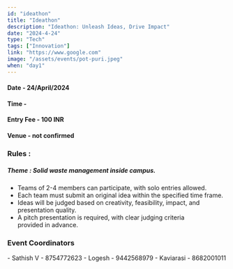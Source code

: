 ```yaml
---
id: "ideathon"
title: "Ideathon"
description: "Ideathon: Unleash Ideas, Drive Impact"
date: "2024-4-24"
type: "Tech" 
tags: ["Innovation"]
link: "https://www.google.com"
image: "/assets/events/pot-puri.jpeg"
when: "day1"
---
```



<h4>Date - 24/April/2024</h4>
<h4>Time - </h4>
<h4>Entry Fee - 100 INR </h4>
<h4>Venue - not confirmed</h4>
<h3>Rules :</h3>
<h5>Theme : Solid waste management inside campus.</h5>

- Teams of 2-4 members can participate, with solo entries allowed.
- Each team must submit an original idea within the specified time frame.
- Ideas will be judged based on creativity, feasibility, impact, and presentation quality.
- A pitch presentation is required, with clear judging criteria provided in advance.

<h3>Event Coordinators</h3>
- Sathish V - 8754772623  
- Logesh - 9442568979  
- Kaviarasi - 8682001011
